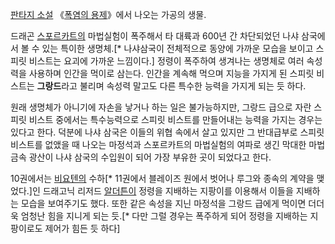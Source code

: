 [[판타지 소설]] 《[[폭염의 용제]]》에서 나오는 가공의 생물.

드래곤 [[스포르카트]]의 마법실험이 폭주해서 타 대륙과 600년 간 차단되었던 나샤 삼국에서 볼 수 있는 특이한 생명체.[* 나샤삼국이 전체적으로 동양에 가까운 모습을 보이고 스피릿 비스트는 요괴에 가까운 느낌이다.] 정령이 폭주하여 생겨나는 생명체로 여러 속성력을 사용하며 인간을 먹이로 삼는다. 인간을 계속해 먹으며 지능을 가지게 된 스피릿 비스트는 '''그랑드'''라고 불리며 속성력 말고도 다른 특수한 능력을 가지게 되는 듯 하다.

원래 생명체가 아니기에 자손을 낳거나 하는 일은 불가능하지만, 그랑드 급으로 자란 스피릿 비스트 중에서는 특수능력으로 스피릿 비스트를 만들어내는 능력을 가지는 경우는 있다고 한다. 덕분에 나샤 삼국은 이들의 위협 속에서 살고 있지만 그 반대급부로 스피릿 비스트를 없앴을 때 나오는 마정석과 스포르카트의 마법실험의 여파로 생긴 막대한 마법금속 광산이 나샤 삼국의 수입원이 되어 가장 부유한 곳이 되었다고 한다.

10권에서는 [[비요텐]]의 수하[* 11권에서 블레이즈 원에서 벗어나 루그와 종속의 계약을 맺었다.]인 드래고닉 리저드 [[알더튼]]이 정령을 지배하는 지팡이를 이용해서 이들을 지배하는 모습을 보여주기도 했다. 또한 같은 속성을 지닌 마정석을 그랑드 급에게 먹이면 더더욱 엄청난 힘을 지니게 되는 듯.[* 다만 그럴 경우는 폭주하게 되어 정령을 지배하는 지팡이로도 제어가 힘든 듯 하다]

